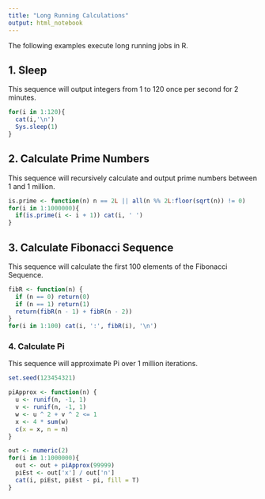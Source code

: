 ```yaml
---
title: "Long Running Calculations"
output: html_notebook
---
```

  
  The following examples execute long running jobs in R.

## 1. Sleep

This sequence will output integers from 1 to 120 once per second for 2 minutes.

```r
for(i in 1:120){
  cat(i,'\n')
  Sys.sleep(1)
}
```

## 2. Calculate Prime Numbers

This sequence will recursively calculate and output prime numbers between 1 and 1 million.

```r
is.prime <- function(n) n == 2L || all(n %% 2L:floor(sqrt(n)) != 0)
for(i in 1:1000000){
  if(is.prime(i <- i + 1)) cat(i, ' ')
}
```

## 3. Calculate Fibonacci Sequence

This sequence will calculate the first 100 elements of the Fibonacci Sequence.

```r
fibR <- function(n) {
  if (n == 0) return(0)
  if (n == 1) return(1)
  return(fibR(n - 1) + fibR(n - 2))
}
for(i in 1:100) cat(i, ':', fibR(i), '\n')
```

### 4. Calculate Pi

This sequence will approximate Pi over 1 million iterations.

```r
set.seed(123454321)

piApprox <- function(n) {
  u <- runif(n, -1, 1)
  v <- runif(n, -1, 1)
  w <- u ^ 2 + v ^ 2 <= 1
  x <- 4 * sum(w)
  c(x = x, n = n)
}

out <- numeric(2)
for(i in 1:1000000){
  out <- out + piApprox(99999)
  piEst <- out['x'] / out['n']
  cat(i, piEst, piEst - pi, fill = T)
}
```